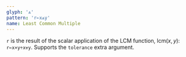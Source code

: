 ```yaml
---
glyph: '⩓'
pattern: 'r←x⩓y'
name: Least Common Multiple
---
```


`r` is the result of the scalar application of the LCM function, $\mathop{\text{lcm}}(x, y)$: `r←x×y÷x⩔y`. Supports the `tolerance` extra argument.